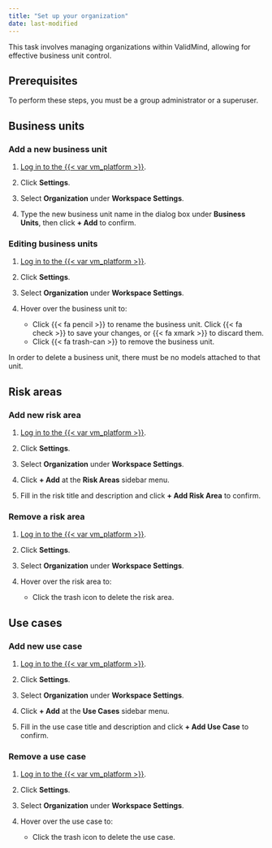 ```yaml
---
title: "Set up your organization"
date: last-modified
---
```


This task involves managing organizations within ValidMind, allowing for effective business unit control.

## Prerequisites

To perform these steps, you must be a group administrator or a superuser. 

## Business units

### Add a new business unit

1. [Log in to the {{< var vm_platform >}}]({{< var vm_url >}}).

2. Click **Settings**. 

3. Select **Organization** under **Workspace Settings**.

4. Type the new business unit name in the dialog box under **Business Units**, then click **+ Add** to confirm.

### Editing business units

1. [Log in to the {{< var vm_platform >}}]({{< var vm_url >}}).

2. Click **Settings**. 

3. Select **Organization** under **Workspace Settings**.

4. Hover over the business unit to:
   - Click {{< fa pencil >}} to rename the business unit. Click {{< fa check >}} to save your changes, or {{< fa xmark >}} to discard them.
   - Click {{< fa trash-can >}} to remove the business unit.

::: {.callout-warning}
In order to delete a business unit, there must be no models attached to that unit.
:::

## Risk areas

### Add new risk area

1. [Log in to the {{< var vm_platform >}}]({{< var vm_url >}}).

2. Click **Settings**. 

3. Select **Organization** under **Workspace Settings**.

4. Click **+ Add** at the **Risk Areas** sidebar menu.

5. Fill in the risk title and description and click **+ Add Risk Area** to confirm.

### Remove a risk area

1. [Log in to the {{< var vm_platform >}}]({{< var vm_url >}}).

2. Click **Settings**. 

3. Select **Organization** under **Workspace Settings**.

4. Hover over the risk area to:
   - Click the trash icon to delete the risk area.

## Use cases

### Add new use case

1. [Log in to the {{< var vm_platform >}}]({{< var vm_url >}}).

2. Click **Settings**. 

3. Select **Organization** under **Workspace Settings**.

4. Click **+ Add** at the **Use Cases** sidebar menu.

5. Fill in the use case title and description and click **+ Add Use Case** to confirm.

### Remove a use case

1. [Log in to the {{< var vm_platform >}}]({{< var vm_url >}}).

2. Click **Settings**. 

3. Select **Organization** under **Workspace Settings**.

4. Hover over the use case to:
   - Click the trash icon to delete the use case.

<!---
## Troubleshooting

[Include any common issues or errors that may arise during the task and how to resolve them.]

## What's next

[Summarize the task and provide any next steps or resources for the user to continue their learning or work.]
--->
